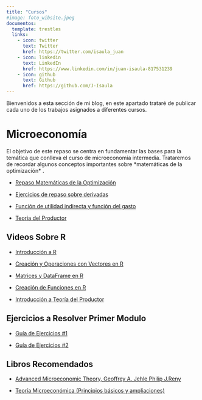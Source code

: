 ---
title: "Cursos"
#image: foto_wibsite.jpeg
documentos:
  template: trestles
  links:
    - icon: twitter
      text: Twitter
      href: https://twitter.com/isaula_juan
    - icon: linkedin
      text: LinkedIn
      href: https://www.linkedin.com/in/juan-isaula-817531239
    - icon: github
      text: Github
      href: https://github.com/J-Isaula
---

Bienvenidos a esta sección de mi blog, en este apartado trataré de publicar cada uno de los trabajos asignados a diferentes cursos.

# Microeconomía

El objetivo de este repaso se centra en fundamentar las bases para la temática que conlleva el curso de microeconomia intermedia. Trataremos de recordar algunos conceptos importantes sobre \*matemáticas de la optimización\* .

-   [Repaso Matemáticas de la Optimización](https://j-isaula.github.io/micreoeconomics/)

-   [Ejercicios de repaso sobre derivadas](https://drive.google.com/file/d/1mDlg8o0JfWeHp_a5NMdDIvEU_FX6BeDR/view?usp=sharing)

-   [Función de utilidad indirecta y función del gasto](https://rpubs.com/Juan-Isaula/1000910)

-   [Teoria del Productor](https://rpubs.com/Juan-Isaula/1010886)

## Videos Sobre R

-   [Introducción a R](https://youtu.be/8Z54mDisr_A)

-   [Creación y Operaciones con Vectores en R](https://youtu.be/UMSp1Vy-sE8)

-   [Matrices y DataFrame en R](https://youtu.be/r5-8gDUh_XU)

-   [Creación de Funciones en R](https://youtu.be/s6UvOCMKkPY)

-   [Introducción a Teoría del Productor](https://youtu.be/j_sTSx0FjBc)

## Ejercicios a Resolver Primer Modulo

-   [Guía de Ejercicios #1](https://rpubs.com/Juan-Isaula/1000971)

-   [Guía de Ejercicios #2](https://rpubs.com/Juan-Isaula/1015800)

## Libros Recomendados

-   [Advanced Microeconomic Theory, Geoffrey A. Jehle Philip J.Reny](http://zalamsyah.staff.unja.ac.id/wp-content/uploads/sites/286/2019/11/1-Advanced-Microeconomic-Theory-3rd-Ed.-JEHLE-RENY.pdf)

-   [Teoría Microeconómica (Principios básicos y ampliaciones)](https://elvisjgblog.files.wordpress.com/2019/04/teorc3ada-microeconc3b3mica-9c2b0-edicic3b3n-walter-nicholson.pdf)
